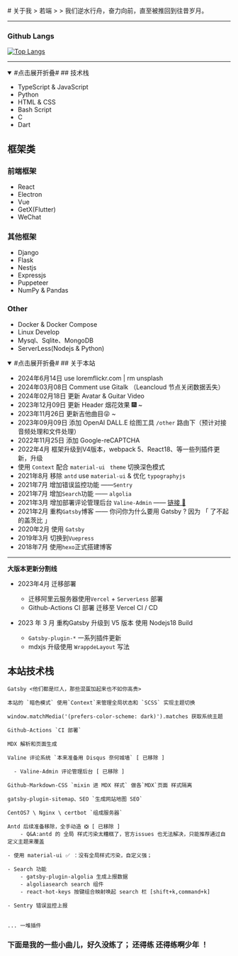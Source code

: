 
<AboutLayout>
# 关于我
> 若端
>
> 我们逆水行舟，奋力向前，直至被推回到往昔岁月。

---

### Github Langs

[![Top Langs](https://github-readme-stats.vercel.app/api/top-langs/?username=ruoduan-hub&layout=compact)](https://github.com/ruoduan-hub)

---

<details open>
  <summary>
    <span>#点击展开折叠#</span>
    ## 技术栈
  </summary>

- TypeScript & JavaScript
- Python
- HTML & CSS
- Bash Script
- C
- Dart

## 框架类

### 前端框架

- React
- Electron
- Vue
- GetX(Flutter)
- WeChat

### 其他框架

- Django
- Flask
- Nestjs
- Expressjs
- Puppeteer
- NumPy & Pandas

### Other

- Docker & Docker Compose
- Linux Develop
- Mysql、Sqlite、MongoDB
- ServerLess(Nodejs & Python)
</details>


<details open>
  <summary>
  <span>#点击展开折叠#</span>
  ## 关于本站
  </summary>

- 2024年6月14日 use loremflickr.com | rm unsplash
- 2024年03月08日 Comment use Gitalk （Leancloud 节点关闭数据丢失）
- 2024年02月18日 更新 Avatar & Guitar Video
- 2023年12月09日 更新 Header 烟花效果 🎆 ~  
- 2023年11月26日 更新吉他曲目😝 ~  
- 2023年09月09日 添加 OpenAI DALL.E 绘图工具 `/other` 路由下（预计对接音频处理和文件处理） 
- 2022年11月25日 添加 Google-reCAPTCHA
- 2022年4月 框架升级到V4版本，webpack 5、React18、等一些列插件更新，升级
- 使用 `Context` 配合 `material-ui` ` theme` 切换深色模式
- 2021年8月 移除 `antd` use `material-ui` & 优化 `typographyjs`
- 2021年7月 增加错误监控功能 ——`Sentry`
- 2021年7月 增加`Search`功能 —— `algolia`
- 2021年3月 增加部署评论管理后台 `Valine-Admin` —— <a href="https://admin.ruoduan.cn/" target="_blank">链接 🔗</a>
- 2021年2月 重构`Gatsby`博客 —— 你问你为什么要用 Gatsby ? 因为 「 了不起的盖茨比 」
- 2020年2月 使用 `Gatsby`
- 2019年3月 切换到`Vuepress`
- 2018年7月 使用`hexo`正式搭建博客

---
**大版本更新分割线**
- 2023年4月 迁移部署
  - 迁移阿里云服务器使用`Vercel` + `ServerLess` 部署
  - Github-Actions CI 部署 迁移至 Vercel CI / CD

- 2023 年 3 月 重构Gatsby 升级到 V5 版本 使用 Nodejs18 Build
  - `Gatsby-plugin-*` 一系列插件更新
  - mdxjs 升级使用 `WrappdeLayout`  写法

## 本站技术栈

```
Gatsby <他们都是烂人，那些混蛋加起来也不如你高贵>

本站的 `暗色模式` 使用`Context`来管理全局状态和 `SCSS` 实现主题切换

window.matchMedia('(prefers-color-scheme: dark)').matches 获取系统主题

Github-Actions `CI 部署`

MDX 解析和页面生成

Valine 评论系统 `本来准备用 Disqus 奈何城墙` [ 已移除 ]

  - Valine-Admin 评论管理后台 [ 已移除 ]

Github-Markdown-CSS `mixin 进 MDX 样式` 做各`MDX`页面 样式隔离

gatsby-plugin-sitemap、SEO `生成网站地图 SEO`

CentOS7 \ Nginx \ certbot `组成服务器`

Antd 后续准备移除，全手动造 ❎ [ 已移除 ]
	- Q&A:antd 的 全局 样式污染太糟糕了，官方issues 也无法解决，只能推荐通过自定义主题来覆盖
	
- 使用 material-ui ✅ ：没有全局样式污染，自定义强；

- Search 功能
	- gatsby-plugin-algolia 生成上报数据
	- algoliasearch search 组件
	- react-hot-keys 按键组合映射唤起 search 栏 [shift+k,command+k]

- Sentry 错误监控上报


... 一堆插件

```
</details>


### 下面是我的一些小曲儿，好久没练了； 还得练 还得练啊少年 ！
</AboutLayout>